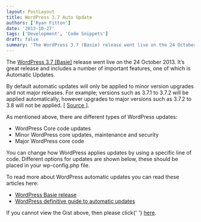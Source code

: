 ```yaml
---
layout: PostLayout
title: WordPress 3.7 Auto Update
authors: ['Ryan Fitton']
date: '2013-10-27'
tags: ['Development', 'Code Snippets']
draft: false
summary: 'The WordPress 3.7 (Basie) release went live on the 24 October 2013. It&amp;#8217;s great release and includes a number of important features, one of which is Automatic Updates. By default automatic updates will only be applied to minor version upgrades and not major releases. For example; versions such as 3.7.1 to 3.7.2 will be applied [&amp;hellip;]'
---
```


<p>
  The <a href="http://wordpress.org/news/2013/10/basie/">WordPress 3.7 [Basie]</a> release went live
  on the 24 October 2013. It&#8217;s great release and includes a number of important features, one
  of which is Automatic Updates.
</p>
<p>
  By default automatic updates will only be applied to minor version upgrades and not major
  releases. For example; versions such as 3.7.1 to 3.7.2 will be applied automatically, however
  upgrades to major versions such as 3.7.2 to 3.8 will not be applied. [
  <a href="http://www.wpbeginner.com/wp-tutorials/how-to-disable-automatic-updates-in-wordpress/">
    Source
  </a>
  ].
</p>
<p>As mentioned above, there are different types of WordPress updates:</p>
<ul>
  <li>WordPress Core code updates</li>
  <li>Minor WordPress core updates, maintenance and security</li>
  <li>Major WordPress core code</li>
</ul>
<p>
  You can change how WordPress applies updates by using a specific line of code. Different options
  for updates are shown below, these should be placed in your wp-config.php file.
</p>
<p>
  <script src="https://gist.github.com/ryanfitton/7174079.js"></script>
</p>
<p>To read more about WordPress automatic updates you can read these articles here:</p>
<ul>
  <li>
    <a href="http://wordpress.org/news/2013/10/basie/">WordPress Basie release</a>
  </li>
  <li>
    <a href="http://make.wordpress.org/core/2013/10/25/the-definitive-guide-to-disabling-auto-updates-in-wordpress-3-7/">
      WordPress definitive guide to automatic updates
    </a>
  </li>
</ul>
<p>
  If you cannot view the Gist above, then please click{' '}
  <a href="http://gist.github.com/ryanfitton/7174079">here</a>.
</p>
